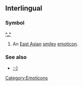 ==Interlingual==

===Symbol===
'''[[^]][[_]][[^]]'''
# An [[East Asian]] [[smiley]] [[emoticon]].

===See also===
*[[:-)]]

[[Category:Emoticons]]
